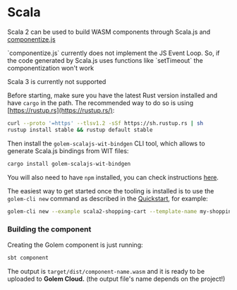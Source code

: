 
# Scala

Scala 2 can be used to build WASM components through Scala.js and [componentize.js](https://github.com/bytecodealliance/componentize-js)

<Callout>
  `componentize.js` currently does not implement the JS Event Loop. So, if the code generated by
  Scala.js uses functions like `setTimeout` the componentization won't work
</Callout>

<Callout>Scala 3 is currently not supported</Callout>

Before starting, make sure you have the latest Rust version installed and have `cargo` in the path. The recommended way to do so is using [https://rustup.rs](https://rustup.rs/):

```bash
curl --proto '=https' --tlsv1.2 -sSf https://sh.rustup.rs | sh
rustup install stable && rustup default stable
```

Then install the `golem-scalajs-wit-bindgen` CLI tool, which allows to generate Scala.js bindings from WIT files:

```bash
cargo install golem-scalajs-wit-bindgen
```

You will also need to have `npm` installed, you can check instructions [here](https://docs.npmjs.com/downloading-and-installing-node-js-and-npm).

The easiest way to get started once the tooling is installed is to use the `golem-cli new` command as described in the [Quickstart](/docs/quickstart), for example:

```bash
golem-cli new --example scala2-shopping-cart --template-name my-shopping-cart
```

### Building the component

Creating the Golem component is just running:

```bash
sbt component
```

The output is `target/dist/component-name.wasm` and it is ready to be uploaded to **Golem Cloud.** (the output file's name depends on the project!)
